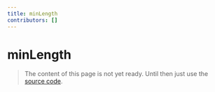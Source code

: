 ```yaml
---
title: minLength
contributors: []
---
```


# minLength

> The content of this page is not yet ready. Until then just use the [source code](https://github.com/fabian-hiller/valibot/blob/main/library/src/validations/minLength/minLength.ts).
